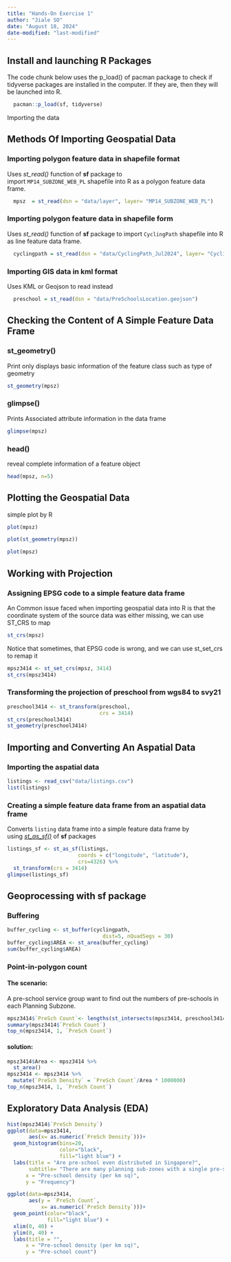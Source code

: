 ```yaml
---
title: "Hands-On Exercise 1" 
author: "Jiale SO"
date: "August 18, 2024"
date-modified: "last-modified"
---
```


## Install and launching R Packages

The code chunk below uses the p_load() of pacman package to check if tidyverse packages are installed in the computer. If they are, then they will be launched into R.

```r
  pacman::p_load(sf, tidyverse)
```

Importing the data

## **Methods Of Importing Geospatial Data**

### **Importing polygon feature data in shapefile format**

Uses *st_read()* function of **sf** package to import `MP14_SUBZONE_WEB_PL` shapefile into R as a polygon feature data frame.

```r
  mpsz  = st_read(dsn = "data/layer", layer= "MP14_SUBZONE_WEB_PL")
```

### **Importing polygon feature data in shapefile form**

Uses *st_read()* function of **sf** package to import `CyclingPath` shapefile into R as line feature data frame.

```r
  cyclingpath = st_read(dsn = "data/CyclingPath_Jul2024", layer= "CyclingPathGazette")
```

### **Importing GIS data in kml format**

Uses KML or Geojson to read instead

```r
  preschool = st_read(dsn = "data/PreSchoolsLocation.geojson")
```

## **Checking the Content of A Simple Feature Data Frame**

### **st_geometry()**

Print only displays basic information of the feature class such as type of geometry

```r
st_geometry(mpsz)

```

### **glimpse()**

Prints Associated attribute information in the data frame

```r
glimpse(mpsz)
```

### **head()**

reveal complete information of a feature object

```r
head(mpsz, n=5)  
```

## **Plotting the Geospatial Data**

simple plot by R

```r
plot(mpsz)
```

```r
plot(st_geometry(mpsz))
```

```r
plot(mpsz)
```

## **Working with Projection**

### **Assigning EPSG code to a simple feature data frame**

An Common issue faced when importing geospatial data into R is that the coordinate system of the source data was either missing, we can use ST_CRS to map

```r
st_crs(mpsz)
```

Notice that sometimes, that EPSG code is wrong, and we can use st_set_crs to remap it

```r
mpsz3414 <- st_set_crs(mpsz, 3414)
st_crs(mpsz3414)
```

### **Transforming the projection of preschool from wgs84 to svy21**

```r
preschool3414 <- st_transform(preschool, 
                              crs = 3414)
st_crs(preschool3414)
st_geometry(preschool3414)
```

## **Importing and Converting An Aspatial Data**

### **Importing the aspatial data**

```r
listings <- read_csv("data/listings.csv")
list(listings) 

```

### **Creating a simple feature data frame from an aspatial data frame**

Converts `listing` data frame into a simple feature data frame by using [*st_as_sf()*](https://r-spatial.github.io/sf/reference/st_as_sf.html) of **sf** packages

```r
listings_sf <- st_as_sf(listings, 
                       coords = c("longitude", "latitude"),
                       crs=4326) %>%
  st_transform(crs = 3414)
glimpse(listings_sf)

```

## **Geoprocessing with sf package**

### **Buffering**

```r
buffer_cycling <- st_buffer(cyclingpath, 
                               dist=5, nQuadSegs = 30)
buffer_cycling$AREA <- st_area(buffer_cycling)
sum(buffer_cycling$AREA)
```

### **Point-in-polygon count**

#### **The scenario:**

A pre-school service group want to find out the numbers of pre-schools in each Planning Subzone.

```r
mpsz3414$`PreSch Count`<- lengths(st_intersects(mpsz3414, preschool3414))
summary(mpsz3414$`PreSch Count`)
top_n(mpsz3414, 1, `PreSch Count`)
```

#### solution:

```r
mpsz3414$Area <- mpsz3414 %>%
  st_area()
mpsz3414 <- mpsz3414 %>%
  mutate(`PreSch Density` = `PreSch Count`/Area * 1000000)
top_n(mpsz3414, 1, `PreSch Count`)
```

## **Exploratory Data Analysis (EDA)**

```r
hist(mpsz3414$`PreSch Density`)
ggplot(data=mpsz3414, 
       aes(x= as.numeric(`PreSch Density`)))+
  geom_histogram(bins=20, 
                 color="black", 
                 fill="light blue") +
  labs(title = "Are pre-school even distributed in Singapore?",
       subtitle= "There are many planning sub-zones with a single pre-school, on the other hand, \nthere are two planning sub-zones with at least 20 pre-schools",
      x = "Pre-school density (per km sq)",
      y = "Frequency")
```

```r
ggplot(data=mpsz3414, 
       aes(y = `PreSch Count`, 
           x= as.numeric(`PreSch Density`)))+
  geom_point(color="black", 
             fill="light blue") +
  xlim(0, 40) +
  ylim(0, 40) +
  labs(title = "",
      x = "Pre-school density (per km sq)",
      y = "Pre-school count")
```
